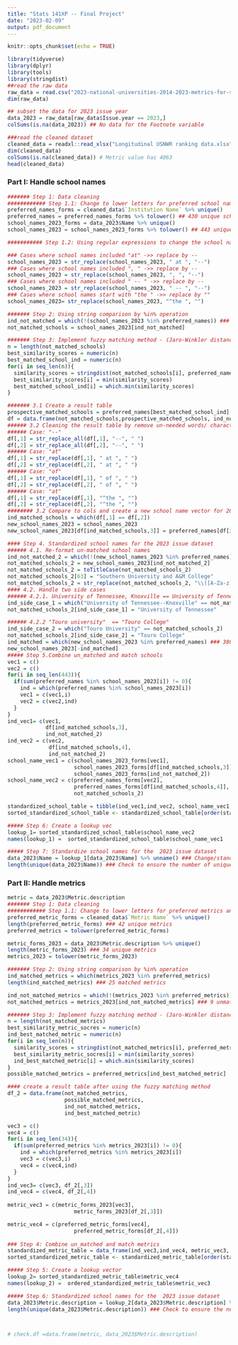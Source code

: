---
title: "Stats 141XP -- Final Project"
date: "2023-02-09"
output: pdf_document
---

```{r setup, include=FALSE}
knitr::opts_chunk$set(echo = TRUE)
```

```{r}
library(tidyverse)
library(dplyr)
library(tools)
library(stringdist)
##read the raw data
raw_data = read.csv("2023-national-universities-2014-2023-metrics-for-stats-consulting-23W-2014-2023-T11-32-08-25-cs-2023-01-19T193212.csv")
dim(raw_data)

## subset the data for 2023 issue year
data_2023 = raw_data[raw_data$Issue.year == 2023,]
colSums(is.na(data_2023)) ## No data for the Footnote variable

###read the cleaned dataset
cleaned_data = readxl::read_xlsx("Longitudinal USNWR ranking data.xlsx")
dim(cleaned_data)
colSums(is.na(cleaned_data)) # Metric value has 4063
head(cleaned_data)
```


### Part I: Handle school names

```{r}
####### Step 1: Data cleaning
############ Step 1.1: Change to lower letters for preferred school names and school names of 2023 issue year 
preferred_names_forms = cleaned_data$`Institution Name` %>% unique()
preferred_names = preferred_names_forms %>% tolower() ## 430 unique school names for the cleaned dataset
school_names_2023_forms = data_2023$Name %>% unique() 
school_names_2023 = school_names_2023_forms %>% tolower() ## 443 unique school names for the raw data of 2023 issue year

########### Step 1.2: Using regular expressions to change the school names of 2023 issue year which contain the word "at", ", ", and " -- " to "--" , and school names starting which the word "the" change that word to "". Doing so, we can match similar names.

### Cases where school names included "at" ->> replace by -- 
school_names_2023 = str_replace(school_names_2023, " at ", "--") 
### Cases where school names included ", " ->> replace by --
school_names_2023 = str_replace(school_names_2023, ", ", "--") 
### Cases where school names included " -- " ->> replace by --
school_names_2023 = str_replace(school_names_2023, " -- ", "--")
### Cases where school names start with "the " ->> replace by ""
school_names_2023= str_replace(school_names_2023, "^the ", "")

####### Step 2: Using string comparison by %in% operation
ind_not_matched = which(!(school_names_2023 %in% preferred_names)) ### 73 school names that is unmatched
not_matched_schools = school_names_2023[ind_not_matched]

####### Step 3: Implement fuzzy matching method - (Jaro-Winkler distance)
n = length(not_matched_schools)
best_similarity_scores = numeric(n)
best_matched_school_ind = numeric(n)
for(i in seq_len(n)){
  similarity_scores = stringdist(not_matched_schools[i], preferred_names, method = "jw") 
  best_similarity_scores[i] = min(similarity_scores)
  best_matched_school_ind[i] = which.min(similarity_scores)
}

####### 3.1 Create a result table
prospective_matched_schools = preferred_names[best_matched_school_ind]
df = data.frame(not_matched_schools,prospective_matched_schools, ind_not_matched, best_matched_school_ind) ## the result table after matching
###### 3.2 Cleaning the result table by remove un-needed words/ characters to find matches 
###### Case: "--"
df[,1] = str_replace_all(df[,1], "--", " ")
df[,2] = str_replace_all(df[,2], "--", " ")
###### Case: "at"
df[,1] = str_replace(df[,1], " at ", " ")
df[,2] = str_replace(df[,2], " at ", " ")
###### Case: "of"
df[,1] = str_replace(df[,1], " of ", " ")
df[,2] = str_replace(df[,2], " of ", " ")
###### Case: "at"
df[,1] = str_replace(df[,1], "^the ", "")
df[,2] = str_replace(df[,2], "^the ", "")
######## 3.2 Compare to cols and create a new school name vector for 2023 issue year
ind_matched_schools = which(df[,1] == df[,2])
new_school_names_2023 = school_names_2023
new_school_names_2023[df[ind_matched_schools,3]] = preferred_names[df[ind_matched_schools,4]] 

#### Step 4. Standardized school names for the 2023 issue dataset
###### 4.1. Re-format un-matched school names
ind_not_matched_2 = which(!(new_school_names_2023 %in% preferred_names))
not_matched_schools_2 = new_school_names_2023[ind_not_matched_2]
not_matched_schools_2 = toTitleCase(not_matched_schools_2)
not_matched_schools_2[63] = "Southern University and A&M College"
not_matched_schools_2 = str_replace(not_matched_schools_2, "\\([A-Za-z]{2}\\)", function(x) toupper(x))
#### 4.2. Handle two side cases
###### 4.2.1. University of Tennessee, Knoxville == University of Tennessee
ind_side_case_1 = which("University of Tennessee--Knoxville" == not_matched_schools_2)
not_matched_schools_2[ind_side_case_1] = "University of Tennessee"

###### 4.2.2 "Touro university"  == "Touro College"
ind_side_case_2 = which("Touro University" == not_matched_schools_2)
not_matched_schools_2[ind_side_case_2] = "Touro College"
ind_matched = which(new_school_names_2023 %in% preferred_names) ### 380 school names matched and 63 school names unmatched we consider those unmatched as new schools
new_school_names_2023[-ind_matched]
##### Step 5.Combine un_matched and match schools 
vec1 = c()
vec2 = c()
for(i in seq_len(443)){
  if(sum(preferred_names %in% school_names_2023[i]) != 0){
    ind = which(preferred_names %in% school_names_2023[i])
    vec1 = c(vec1,i)
    vec2 = c(vec2,ind)
  }
}
ind_vec1= c(vec1, 
            df[ind_matched_schools,3],
            ind_not_matched_2) 
ind_vec2 = c(vec2, 
             df[ind_matched_schools,4],
             ind_not_matched_2)
school_name_vec1 = c(school_names_2023_forms[vec1], 
                     school_names_2023_forms[df[ind_matched_schools,3]],
                     school_names_2023_forms[ind_not_matched_2])
school_name_vec2 = c(preferred_names_forms[vec2], 
                     preferred_names_forms[df[ind_matched_schools,4]],
                     not_matched_schools_2)

standardized_school_table = tibble(ind_vec1,ind_vec2, school_name_vec1, school_name_vec2) 
sorted_standardized_school_table <- standardized_school_table[order(standardized_school_table$ind_vec1), ]

##### Step 6: Create a lookup vec
lookup_1= sorted_standardized_school_table$school_name_vec2
names(lookup_1) =  sorted_standardized_school_table$school_name_vec1

##### Step 7: Standardize school names for the  2023 issue dataset
data_2023$Name = lookup_1[data_2023$Name] %>% unname() ### Change/standardize school names for the whole 2023 dataset
length(unique(data_2023$Name)) ### Check to ensure the number of unique school names is correct, which is 443

```

### Part II: Handle metrics 

```{r}
metric = data_2023$Metric.description
####### Step 1: Data cleaning
############ Step 1.1: Change to lower letters for preferred metrics and metric of 2023 issue year 
preferred_metric_forms = cleaned_data$`Metric Name` %>% unique()
length(preferred_metric_forms) ### 42 unique metrics
preferred_metrics = tolower(preferred_metric_forms) 

metric_forms_2023 = data_2023$Metric.description %>% unique()
length(metric_forms_2023) ### 34 unique metrics
metrics_2023 = tolower(metric_forms_2023)

####### Step 2: Using string comparison by %in% operation
ind_matched_metrics = which(metrics_2023 %in% preferred_metrics)
length(ind_matched_metrics) ### 25 matched metrics

ind_not_matched_metrics = which(!(metrics_2023 %in% preferred_metrics))
not_matched_metrics = metrics_2023[ind_not_matched_metrics] ### 9 unmatched metrics

####### Step 3: Implement fuzzy matching method - (Jaro-Winkler distance)
n = length(not_matched_metrics)
best_similarity_metric_socres = numeric(n)
ind_best_matched_metric = numeric(n)
for(i in seq_len(n)){
  similarity_scores = stringdist(not_matched_metrics[i], preferred_metrics, method = "jw") 
  best_similarity_metric_socres[i] = min(similarity_scores)
  ind_best_matched_metric[i] = which.min(similarity_scores)
}
possible_matched_metrics = preferred_metrics[ind_best_matched_metric]

#### create a result table after using the fuzzy matching method
df_2 = data.frame(not_matched_metrics,
                  possible_matched_metrics,
                  ind_not_matched_metrics, 
                  ind_best_matched_metric) 

vec3 = c()
vec4 = c()
for(i in seq_len(34)){
  if(sum(preferred_metrics %in% metrics_2023[i]) != 0){
    ind = which(preferred_metrics %in% metrics_2023[i])
    vec3 = c(vec3,i)
    vec4 = c(vec4,ind)
  }
}
ind_vec3= c(vec3, df_2[,3])
ind_vec4 = c(vec4, df_2[,4])
             
metric_vec3 = c(metric_forms_2023[vec3], 
                     metric_forms_2023[df_2[,3]])

metric_vec4 = c(preferred_metric_forms[vec4], 
                     preferred_metric_forms[df_2[,4]])
                
### Step 4: Combine un_matched and match metrics
standardized_metric_table = data_frame(ind_vec3,ind_vec4, metric_vec3, metric_vec4)
sorted_standardized_metric_table <- standardized_metric_table[order(standardized_metric_table$ind_vec3), ]

##### Step 5: Create a lookup vector
lookup_2= sorted_standardized_metric_table$metric_vec4
names(lookup_2) =  ordered_standardized_metric_table$metric_vec3

##### Step 6: Standardized school names for the  2023 issue dataset
data_2023$Metric.description = lookup_2[data_2023$Metric.description] %>% unname()
length(unique(data_2023$Metric.description)) ### Check to ensure the number of unique school names is correct 



# check.df =data.frame(metric, data_2023$Metric.description)
```



